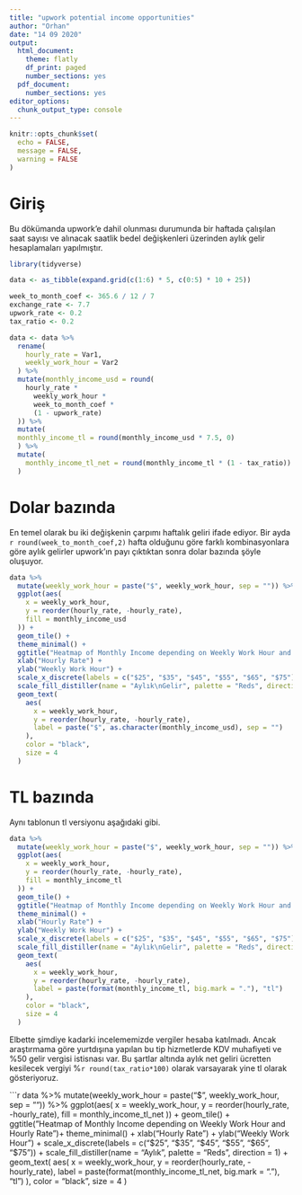 ```yaml
---
title: "upwork potential income opportunities"
author: "Orhan"
date: "14 09 2020"
output:
  html_document:
    theme: flatly
    df_print: paged
    number_sections: yes
  pdf_document: 
    number_sections: yes
editor_options: 
  chunk_output_type: console
---
```


```r
knitr::opts_chunk$set(
  echo = FALSE,
  message = FALSE,
  warning = FALSE
)
```

# Giriş {-}

Bu dökümanda upwork'e dahil olunması durumunda bir haftada çalışılan saat sayısı ve alınacak saatlik bedel değişkenleri üzerinden aylık gelir hesaplamaları yapılmıştır. 

```r
library(tidyverse)
```

```r
data <- as_tibble(expand.grid(c(1:6) * 5, c(0:5) * 10 + 25))
```

```r
week_to_month_coef <- 365.6 / 12 / 7
exchange_rate <- 7.7
upwork_rate <- 0.2
tax_ratio <- 0.2
```

```r
data <- data %>%
  rename(
    hourly_rate = Var1,
    weekly_work_hour = Var2
  ) %>%
  mutate(monthly_income_usd = round(
    hourly_rate *
      weekly_work_hour *
      week_to_month_coef *
      (1 - upwork_rate)
  )) %>%
  mutate(
  monthly_income_tl = round(monthly_income_usd * 7.5, 0)
  ) %>%
  mutate(
    monthly_income_tl_net = round(monthly_income_tl * (1 - tax_ratio))
  )
```

# Dolar bazında
En temel olarak bu iki değişkenin çarpımı haftalık geliri ifade ediyor. Bir ayda `r round(week_to_month_coef,2)` hafta olduğunu göre farklı kombinasyonlara göre aylık gelirler upwork'ın payı çıktıktan sonra dolar bazında şöyle oluşuyor.
```r
data %>%
  mutate(weekly_work_hour = paste("$", weekly_work_hour, sep = "")) %>%
  ggplot(aes(
    x = weekly_work_hour,
    y = reorder(hourly_rate, -hourly_rate),
    fill = monthly_income_usd
  )) +
  geom_tile() +
  theme_minimal() +
  ggtitle("Heatmap of Monthly Income depending on Weekly Work Hour and Hourly Rate") +
  xlab("Hourly Rate") +
  ylab("Weekly Work Hour") +
  scale_x_discrete(labels = c("$25", "$35", "$45", "$55", "$65", "$75")) +
  scale_fill_distiller(name = "Aylık\nGelir", palette = "Reds", direction = 1) +
  geom_text(
    aes(
      x = weekly_work_hour,
      y = reorder(hourly_rate, -hourly_rate),
      label = paste("$", as.character(monthly_income_usd), sep = "")
    ),
    color = "black",
    size = 4
  )
```


# TL bazında

Aynı tablonun tl versiyonu aşağıdaki gibi.
```r
data %>%
  mutate(weekly_work_hour = paste("$", weekly_work_hour, sep = "")) %>%
  ggplot(aes(
    x = weekly_work_hour,
    y = reorder(hourly_rate, -hourly_rate),
    fill = monthly_income_tl
  )) +
  geom_tile() +
  ggtitle("Heatmap of Monthly Income depending on Weekly Work Hour and Hourly Rate") +
  theme_minimal() +
  xlab("Hourly Rate") +
  ylab("Weekly Work Hour") +
  scale_x_discrete(labels = c("$25", "$35", "$45", "$55", "$65", "$75")) +
  scale_fill_distiller(name = "Aylık\nGelir", palette = "Reds", direction = 1) +
  geom_text(
    aes(
      x = weekly_work_hour,
      y = reorder(hourly_rate, -hourly_rate),
      label = paste(format(monthly_income_tl, big.mark = "."), "tl")
    ),
    color = "black",
    size = 4
  )
```

Elbette şimdiye kadarki incelememizde vergiler hesaba katılmadı. Ancak araştırmama göre yurtdışına yapılan bu tip hizmetlerde KDV muhafiyeti ve %50 gelir vergisi istisnası var. Bu şartlar altında aylık net geliri ücretten kesilecek vergiyi %`r round(tax_ratio*100)` olarak varsayarak yine tl olarak gösteriyoruz.

```r
data %>%
  mutate(weekly_work_hour = paste("$", weekly_work_hour, sep = "")) %>%
  ggplot(aes(
    x = weekly_work_hour,
    y = reorder(hourly_rate, -hourly_rate),
    fill = monthly_income_tl_net
  )) +
  geom_tile() +
  ggtitle("Heatmap of Monthly Income depending on Weekly Work Hour and Hourly Rate")+ theme_minimal() +
  xlab("Hourly Rate") +
  ylab("Weekly Work Hour") +
  scale_x_discrete(labels = c("$25", "$35", "$45", "$55", "$65", "$75")) +
  scale_fill_distiller(name = "Aylık\nGelir", palette = "Reds", direction = 1) +
  geom_text(
    aes(
      x = weekly_work_hour,
      y = reorder(hourly_rate, -hourly_rate),
      label = paste(format(monthly_income_tl_net, big.mark = "."), "tl")
    ),
    color = "black",
    size = 4
  )

